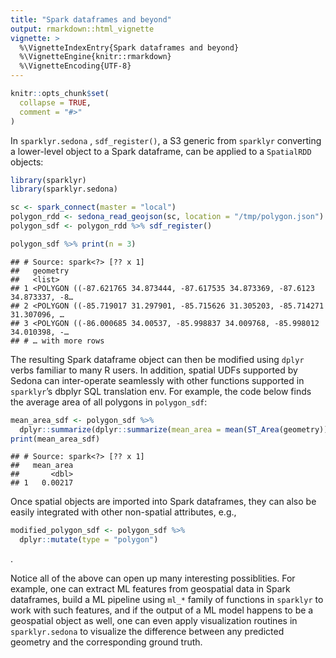 ```yaml
---
title: "Spark dataframes and beyond"
output: rmarkdown::html_vignette
vignette: >
  %\VignetteIndexEntry{Spark dataframes and beyond}
  %\VignetteEngine{knitr::rmarkdown}
  %\VignetteEncoding{UTF-8}
---
```


```r
knitr::opts_chunk$set(
  collapse = TRUE,
  comment = "#>"
)
```

In `sparklyr.sedona` , `sdf_register()`, a S3 generic from `sparklyr` converting a lower-level object to a Spark dataframe,
can be applied to a `SpatialRDD` objects:

``` r
library(sparklyr)
library(sparklyr.sedona)

sc <- spark_connect(master = "local")
polygon_rdd <- sedona_read_geojson(sc, location = "/tmp/polygon.json")
polygon_sdf <- polygon_rdd %>% sdf_register()

polygon_sdf %>% print(n = 3)
```

```
## # Source: spark<?> [?? x 1]
##   geometry
##   <list>
## 1 <POLYGON ((-87.621765 34.873444, -87.617535 34.873369, -87.6123 34.873337, -8…
## 2 <POLYGON ((-85.719017 31.297901, -85.715626 31.305203, -85.714271 31.307096, …
## 3 <POLYGON ((-86.000685 34.00537, -85.998837 34.009768, -85.998012 34.010398, -…
## # … with more rows
```

The resulting Spark dataframe object can then be modified using `dplyr` verbs familiar to many R users.
In addition, spatial UDFs supported by Sedona can inter-operate seamlessly with other functions supported
in `sparklyr`'s dbplyr SQL translation env.
For example, the code below finds the average area of all polygons in `polygon_sdf`:

``` r
mean_area_sdf <- polygon_sdf %>%
  dplyr::summarize(dplyr::summarize(mean_area = mean(ST_Area(geometry))))
print(mean_area_sdf)
```

```
## # Source: spark<?> [?? x 1]
##   mean_area
##       <dbl>
## 1   0.00217
```

Once spatial objects are imported into Spark dataframes, they can also be easily integrated with other non-spatial attributes,
e.g.,

``` r
modified_polygon_sdf <- polygon_sdf %>%
  dplyr::mutate(type = "polygon")
```
.

Notice all of the above can open up many interesting possiblities. For example, one can extract ML features from geospatial
data in Spark dataframes, build a ML pipeline using `ml_*` family of functions in `sparklyr` to work with such features, and if
the output of a ML model happens to be a geospatial object as well, one can even apply visualization routines in
`sparklyr.sedona` to visualize the difference between any predicted geometry and the corresponding ground truth.
